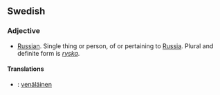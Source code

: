 ==Swedish==
===Adjective===
*[[Russian]]. Single thing or person, of or pertaining to [[Russia]]. Plural and definite form is ''[[ryska]]''.

====Translations====
*{{msg:fi}}: [[venäläinen]]